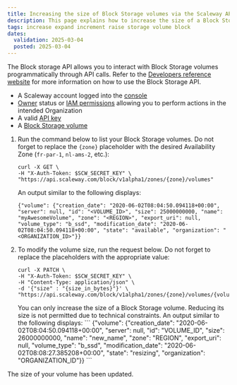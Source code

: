 ```yaml
---
title: Increasing the size of Block Storage volumes via the Scaleway API
description: This page explains how to increase the size of a Block Storage volume using the Scaleway API.
tags: increase expand increment raise storage volume block
dates:
  validation: 2025-03-04
  posted: 2025-03-04
---
```



The Block storage API allows you to interact with Block Storage volumes programmatically through API calls. Refer to the [Developers reference website](https://www.scaleway.com/en/developers/api/block/) for more information on how to use the Block Storage API. 

<Requirements />

- A Scaleway account logged into the [console](https://console.scaleway.com)
- [Owner](/iam/concepts/#owner) status or [IAM permissions](/iam/concepts/#permission) allowing you to perform actions in the intended Organization
- A valid [API key](/iam/how-to/create-api-keys/)
- A [Block Storage volume](/instances/api-cli/creating-a-volume/)

1. Run the command below to list your Block Storage volumes. Do not forget to replace the `{zone}` placeholder with the desired Availability Zone (`fr-par-1`, `nl-ams-2`, etc.):
    ```
    curl -X GET \
    -H "X-Auth-Token: $SCW_SECRET_KEY" \
    "https://api.scaleway.com/block/v1alpha1/zones/{zone}/volumes"
    ```

    An output similar to the following displays:

    ```
    {"volume": {"creation_date": "2020-06-02T08:04:50.094118+00:00", "server": null, "id": "<VOLUME_ID>", "size": 25000000000, "name": "myAwesomeVolume", "zone": "<REGION>", "export_uri": null, "volume_type": "b_ssd", "modification_date": "2020-06-02T08:04:50.094118+00:00", "state": "available", "organization": "<ORGANIZATION_ID>"}}
    ```

2. To modify the volume size, run the request below. Do not forget to replace the placeholders with the appropriate value:
    ```
    curl -X PATCH \
    -H "X-Auth-Token: $SCW_SECRET_KEY" \
    -H "Content-Type: application/json" \
    -d '{"size" : "{size_in_bytes}"}' \
    "https://api.scaleway.com/block/v1alpha1/zones/{zone}/volumes/{volume_id}"
    ```
    <Message type="note">
    You can only increase the size of a Block Storage volume. Reducing its size is not permitted due to technical constraints.
    </Message>
    An output similar to the following displays:
    ```
    {"volume": {"creation_date": "2020-06-02T08:04:50.094118+00:00", "server": null, "id": "VOLUME_ID", "size": 26000000000, "name": "new_name", "zone": "REGION", "export_uri": null, "volume_type": "b_ssd", "modification_date": "2020-06-02T08:08:27.385208+00:00", "state": "resizing", "organization": "ORGANIZATION_ID"}}
    ```

The size of your volume has been updated.
